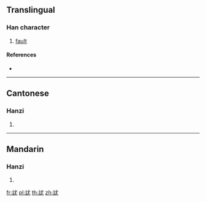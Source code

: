{{character info/new}}
==Translingual==

===Han character===
{{Han char|rn=149|rad=言|as=04|sn=11|four=03614|canj=YRIKU}}

# [[fault]]

====References====
* {{Han ref|kx=1150.130|dkj=35277|dj=1617.100|hdz=63944.180|uh=8A27|ud=35367|bh=D7CA|bd=55242}}

----

==Cantonese==

===Hanzi===
{{yue-hanzi|jyut=|y=yau4}}

# {{defn|lang=yue|sort=言04}}

----

==Mandarin==

===Hanzi===
{{cmn-hanzi|pin=[[miǎo]] ([[miao3]]), [[yóu]] ([[you2]])|wg=miao<sup>3</sup>, yu<sup>2</sup>}}

# {{defn|lang=cmn|sort=言04}}

[[fr:訧]]
[[pl:訧]]
[[th:訧]]
[[zh:訧]]